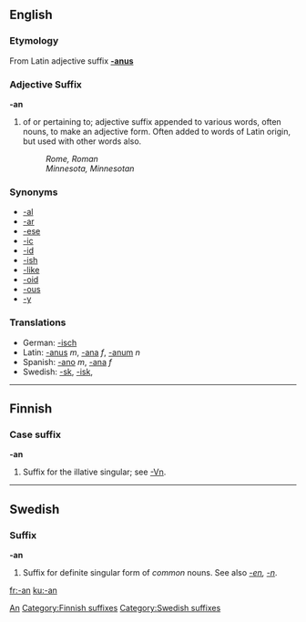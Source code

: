 ==English==
===Etymology===
From Latin adjective suffix '''[[-anus]]'''
===Adjective Suffix===

'''-an'''

# of or pertaining to; adjective suffix appended to various words, often nouns, to make an adjective form.  Often added to words of Latin origin, but used with other words also.
#: ''Rome, Roman''
#: ''Minnesota, Minnesotan''

===Synonyms===
*[[-al]]
*[[-ar]]
*[[-ese]]
*[[-ic]]
*[[-id]]
*[[-ish]]
*[[-like]]
*[[-oid]]
*[[-ous]]
*[[-y]]

===Translations===
*German: [[-isch]]
*Latin: [[-anus]] ''m'', [[-ana]] ''f'', [[-anum]] ''n''
*Spanish: [[-ano]] ''m'', [[-ana]] ''f''
*Swedish: [[-sk]], [[-isk]], 

----
==Finnish==

===Case suffix===
'''-an'''

# Suffix for the illative singular; see [[-Vn]].

----
==Swedish==
===Suffix===
'''-an'''

#Suffix for definite singular form of ''common'' nouns. See also ''[[-en]], [[-n]]''.

[[Category:English suffixes|An]]
[[Category:Finnish suffixes]]
[[Category:Swedish suffixes]]

[[fr:-an]]
[[ku:-an]]